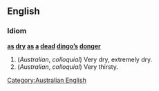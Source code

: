 ==English==

===Idiom===
'''[[as]] [[dry]] [[as]] [[a]] [[dead]] [[dingo]][['s|’s]] [[donger]]'''

# (''Australian'', ''colloquial'') Very dry, extremely dry.
# (''Australian'', ''colloquial'') Very thirsty.

[[Category:Australian English]]